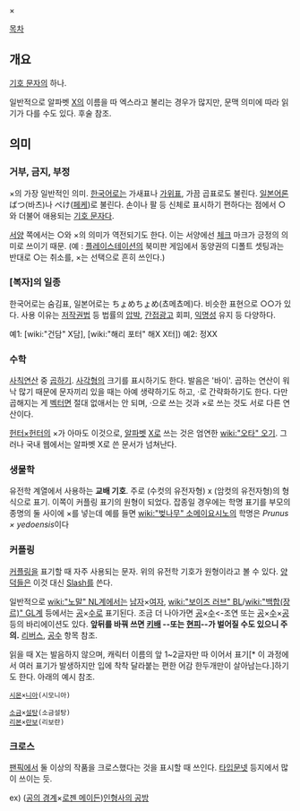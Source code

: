 ×

[[목차]]

== 개요 ==
[[기호 문자]]의 하나.

일반적으로 알파벳 [[X]]의 이름을 따 엑스라고 불리는 경우가 많지만, 문맥 의미에 따라 읽기가 다를 수도 있다. 후술 참조.
== 의미 ==
=== 거부, 금지, 부정 ===
×의 가장 일반적인 의미. [[한국어]]로는 가새표나 [[가위]]표, 가끔 곱표로도 불린다. [[일본어]]론 ばつ(바츠)나 ぺけ([[페케]])로 불린다. 손이나 팔 등 신체로 표시하기 편하다는 점에서 ○와 더불어 애용되는 [[기호 문자]]다.

[[서양]] 쪽에서는 ○와 ×의 의미가 역전되기도 한다. 이는 서양에선 [[체크]] 마크가 긍정의 의미로 쓰이기 때문. (예 : [[플레이스테이션]]의 북미판 게임에서 동양권의 디폴트 셋팅과는 반대로 ○는 취소를, ×는 선택으로 흔히 쓰인다.)
=== [복자]의 일종 ===
한국어로는 숨김표, 일본어로는 ちょめちょめ(쵸메쵸메)다. 비슷한 표현으로 ○○가 있다. 사용 이유는 [[저작권법]] 등 법률의 [[압박]], [[간접광고]] 회피, [[익명]]성 유지 등 다양하다.

예1: [wiki:"건담" X담], [wiki:"해리 포터" 해X X터])
예2: 정XX

=== 수학 ===
[[사칙연산]] 중 [[곱하기]]. [[사각형]]의 크기를 표시하기도 한다. 발음은 '바이'. 곱하는 연산이 워낙 많기 때문에 문자끼리 있을 때는 아예 생략하기도 하고, ·로 간략화하기도 한다. 다만 곱해지는 게 [[벡터]]면 절대 없애서는 안 되며, ·으로 쓰는 것과 ×로 쓰는 것도 서로 다른 연산이다.

[[헌터×헌터]]의 ×가 아마도 이것으로, [[알파벳]] [[X]]로 쓰는 것은 엄연한 [[wiki:"오타" 오기]]. 그러나 국내 웹에서는 알파벳 X로 쓴 문서가 넘쳐난다.
=== 생물학 ===
유전학 계열에서 사용하는 '''교배 기호'''. 주로 (수컷의 유전자형) x (암컷의 유전자형)의 형식으로 표기. 이쪽이 커플링 표기의 원형이 되었다. 잡종일 경우에는 학명 표기를 부모의 종명의 둘 사이에 ×를 넣는데 예를 들면 [[wiki:"벚나무" 소메이요시노]]의 학명은 ''Prunus × yedoensis''이다
=== 커플링 ===
[[커플링]]을 표기할 때 자주 사용되는 문자. 위의 유전학 기호가 원형이라고 볼 수 있다. [[양덕]]들은 이것 대신 [[Slash]]를 쓴다.

일반적으로 [[wiki:"노말" NL]]계에서는 [[남자]]×[[여자]],  [[wiki:"보이즈 러브" BL]]/[[wiki:"백합(장르)" GL]]계 등에서는 [[공]]×[[수]]로 표기된다. 조금 더 나아가면 [[공]]×[[수]]<-조연 또는 [[공]]×[[수]]×[[공]] 등의 바리에이션도 있다. '''앞뒤를 바꿔 쓰면 [[키배]] --또는 [[현피]]--가 벌어질 수도 있으니 주의.''' [[리버스]], [[공수]] 항목 참조.

읽을 때 X는 발음하지 않으며, 캐릭터 이름의 앞 1~2글자만 따 이어서 표기[* 이 과정에서 여러 표기가 발생하지만 입에 착착 달라붙는 편한 어감 한두개만이 살아남는다.]하기도 한다. 아래의 예시 참조.
 [[시몬]]×[[니아]](시모니아)
 

 [[소금]]×[[설탕]](소금설탕)
 [[리본(가정교사 히트맨 REBORN!)|리본]]×[[란보]](리보란)
=== 크로스 ===
[[팬픽]]에서 둘 이상의 작품을 크로스했다는 것을 표시할 때 쓰인다. [[타입문넷]] 등지에서 많이 쓰이는 듯.

ex) ([[공의 경계]]×[[로젠 메이든]])[[인형사의 공방]]
